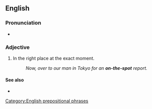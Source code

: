 {{also|on the spot}}
==English==

===Pronunciation===
* {{audio|En-au-on-the-spot.ogg|Audio (AU)|lang=en}}

===Adjective===
{{en-adj|-}}

# {{lb|en|idiomatic}} In the right place at the exact moment.
#: ''Now, over to our man in Tokyo for an '''on-the-spot''' report.''

====See also====
* {{l|en|spot-on}}

[[Category:English prepositional phrases]]